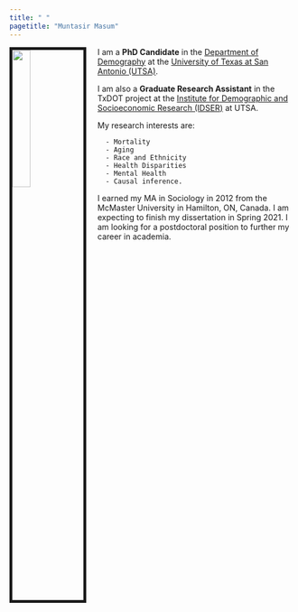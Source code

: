 ```yaml
---
title: " "
pagetitle: "Muntasir Masum"
---
```


<link rel="stylesheet" href="styles.css" type="text/css"> 
<link rel="stylesheet" href="academicicons/css/academicons.min.css"/>

<img src="images/muntasir_masum.jpg" style="width:25%; border:5px solid; margin-right: 20px" align="left"/>

I am a **PhD Candidate** in the [Department of Demography](https://hcap.utsa.edu/demography/) at the [University of Texas at San Antonio (UTSA)](https://www.utsa.edu/).

I am also a **Graduate Research Assistant** in the TxDOT project at the [Institute for Demographic and Socioeconomic Research (IDSER)](https://idser.utsa.edu/) at UTSA.

My research interests are:

      - Mortality 
      - Aging 
      - Race and Ethnicity
      - Health Disparities 
      - Mental Health 
      - Causal inference.

I earned my MA in Sociology in 2012 from the McMaster University in Hamilton, ON, Canada. I am expecting to finish my dissertation in Spring 2021. I am looking for a postdoctoral position to further my career in academia.
